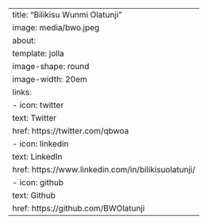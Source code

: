 ---
title: "Bilikisu Wunmi Olatunji"
image: media/bwo.jpeg
about:
  template: jolla
  image-shape: round
  image-width: 20em
  links:
    - icon: twitter
      text: Twitter
      href: https://twitter.com/qbwoa
    - icon: linkedin
      text: LinkedIn
      href: https://www.linkedin.com/in/bilikisuolatunji/
    - icon: github
      text: Github
      href: https://github.com/BWOlatunji
---